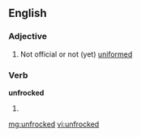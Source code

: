 ==English==

===Adjective===
{{en-adj|-}}

#Not official or not (yet) [[uniformed]]


===Verb===
'''unfrocked'''

# {{past of|[[unfrock]]}}

[[mg:unfrocked]]
[[vi:unfrocked]]